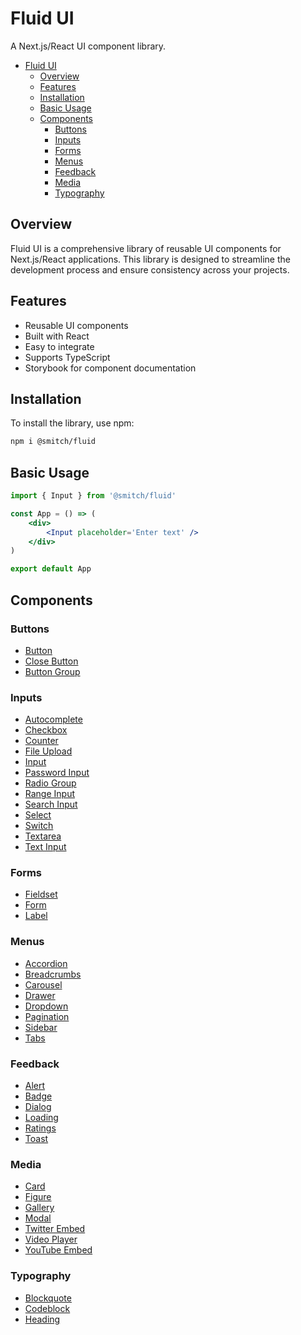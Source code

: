 # Fluid UI

A Next.js/React UI component library.

-   [Fluid UI](#fluid-ui)
    -   [Overview](#overview)
    -   [Features](#features)
    -   [Installation](#installation)
    -   [Basic Usage](#basic-usage)
    -   [Components](#components)
        -   [Buttons](#buttons)
        -   [Inputs](#inputs)
        -   [Forms](#forms)
        -   [Menus](#menus)
        -   [Feedback](#feedback)
        -   [Media](#media)
        -   [Typography](#typography)

## Overview

Fluid UI is a comprehensive library of reusable UI components for Next.js/React applications. This library is designed to streamline the development process and ensure consistency across your projects.

## Features

-   Reusable UI components
-   Built with React
-   Easy to integrate
-   Supports TypeScript
-   Storybook for component documentation

## Installation

To install the library, use npm:

```sh
npm i @smitch/fluid
```

## Basic Usage

```jsx
import { Input } from '@smitch/fluid'

const App = () => (
	<div>
		<Input placeholder='Enter text' />
	</div>
)

export default App
```

## Components

### Buttons

-   <a href='/?path=/docs/fluid-ui-buttons-button--docs'>Button</a>
-   <a href='/?path=/docs/fluid-ui-buttons-button-close-button--docs'>Close Button</a>
-   <a href='/?path=/docs/fluid-ui-buttons-button-group--docs'>Button Group</a>

### Inputs

-   <a href='/?path=/docs/fluid-ui-inputs-autocomplete--docs'>Autocomplete</a>
-   <a href='/?path=/docs/fluid-ui-inputs-checkbox--docs'>Checkbox</a>
-   <a href='/?path=/docs/fluid-ui-inputs-counter--docs'>Counter</a>
-   <a href='/?path=/docs/fluid-ui-inputs-fileupload--docs'>File Upload</a>
-   <a href='/?path=/docs/fluid-ui-inputs-input--docs'>Input</a>
-   <a href='/?path=/docs/fluid-ui-inputs-passwordinput--docs'>Password Input</a>
-   <a href='/?path=/docs/fluid-ui-inputs-radiogroup--docs'>Radio Group</a>
-   <a href='/?path=/docs/fluid-ui-inputs-rangeinput--docs'>Range Input</a>
-   <a href='/?path=/docs/fluid-ui-inputs-searchinput--docs'>Search Input</a>
-   <a href='/?path=/docs/fluid-ui-inputs-select--docs'>Select</a>
-   <a href='/?path=/docs/fluid-ui-inputs-switch--docs'>Switch</a>
-   <a href='/?path=/docs/fluid-ui-inputs-textarea--docs'>Textarea</a>
-   <a href='/?path=/docs/fluid-ui-inputs-textinput--docs'>Text Input</a>

### Forms

-   <a href='/?path=/docs/fluid-ui-inputs-fieldset--docs'>Fieldset</a>
-   <a href='/?path=/docs/fluid-ui-inputs-form--docs'>Form</a>
-   <a href='/?path=/docs/fluid-ui-inputs-label--docs'>Label</a>

### Menus

-   <a href='/?path=/docs/fluid-ui-inputs-accordian--docs'>Accordion</a>
-   <a href='/?path=/docs/fluid-ui-inputs-breadcrumbs--docs'>Breadcrumbs</a>
-   <a href='/?path=/docs/fluid-ui-inputs-carousel--docs'>Carousel</a>
-   <a href='/?path=/docs/fluid-ui-inputs-drawer--docs'>Drawer</a>
-   <a href='/?path=/docs/fluid-ui-inputs-dropdown--docs'>Dropdown</a>
-   <a href='/?path=/docs/fluid-ui-inputs-pagination--docs'>Pagination</a>
-   <a href='/?path=/docs/fluid-ui-inputs-sidebar--docs'>Sidebar</a>
-   <a href='/?path=/docs/fluid-ui-inputs-tabs--docs'>Tabs</a>

### Feedback

-   <a href='/?path=/docs/fluid-ui-inputs-alert--docs'>Alert</a>
-   <a href='/?path=/docs/fluid-ui-inputs-badge--docs'>Badge</a>
-   <a href='/?path=/docs/fluid-ui-inputs-dialog--docs'>Dialog</a>
-   <a href='/?path=/docs/fluid-ui-inputs-loading--docs'>Loading</a>
-   <a href='/?path=/docs/fluid-ui-inputs-ratings--docs'>Ratings</a>
-   <a href='/?path=/docs/fluid-ui-inputs-toast--docs'>Toast</a>

### Media

-   <a href='/?path=/docs/fluid-ui-inputs-card--docs'>Card</a>
-   <a href='/?path=/docs/fluid-ui-inputs-figure--docs'>Figure</a>
-   <a href='/?path=/docs/fluid-ui-inputs-gallery--docs'>Gallery</a>
-   <a href='/?path=/docs/fluid-ui-inputs-modal--docs'>Modal</a>
-   <a href='/?path=/docs/fluid-ui-inputs-twitter-embed--docs'>Twitter Embed</a>
-   <a href='/?path=/docs/fluid-ui-inputs-video-player--docs'>Video Player</a>
-   <a href='/?path=/docs/fluid-ui-inputs-youtube-embed--docs'>YouTube Embed</a>

### Typography

-   <a href='/?path=/docs/fluid-ui-inputs-blockquote--docs'>Blockquote</a>
-   <a href='/?path=/docs/fluid-ui-inputs-codeblock--docs'>Codeblock</a>
-   <a href='/?path=/docs/fluid-ui-inputs-heading--docs'>Heading</a>
